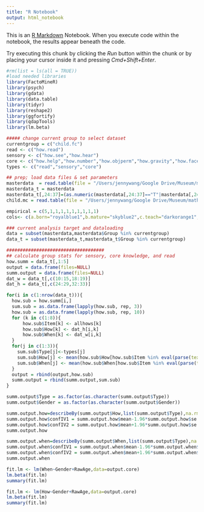 ```yaml
---
title: "R Notebook"
output: html_notebook
---
```


This is an [R Markdown](http://rmarkdown.rstudio.com) Notebook. When you execute code within the notebook, the results appear beneath the code. 

Try executing this chunk by clicking the *Run* button within the chunk or by placing your cursor inside it and pressing *Cmd+Shift+Enter*. 

```r
#rm(list = ls(all = TRUE))
#load needed libraries
library(FactoMineR)
library(psych)
library(gdata)
library(data.table)
library(tidyr)
library(reshape2)
library(ggfortify)
library(qdapTools)
library(lm.beta)

##### change current group to select dataset
currentgroup = c("child.fc")
read <- c("how.read")
sensory <- c("how.see","how.hear")
core <- c("how.help","how.number","how.objperm","how.gravity","how.face")
types <- c("read","sensory","core")

## prep; load data files & set parameters
masterdata  = read.table(file = "/Users/jennywang/Google Drive/Museum/mathitude/data/alternative analyses/mathitudemaster.csv", sep=",",header=TRUE, na.strings="")
masterdata_t = masterdata
masterdata_t[,24:37]=(as.numeric(masterdata[,24:37]=="T"|masterdata[,24:37]=="O"))
child.mc = read.table(file = "/Users/jennywang/Google Drive/Museum/mathitude/data/alternative analyses/childfcdata.csv", sep=",",header=TRUE, na.strings="")

empirical = c(5,1,1,1,1,1,1,1,1,1)
cols<- c(a.born="royalblue1",b.mature="skyblue2",c.teach="darkorange1",d.observe="orange")

### current analysis target and dataloading
data = subset(masterdata,masterdata$Group %in% currentgroup)
data_t = subset(masterdata_t,masterdata_t$Group %in% currentgroup)

####################################
## calculate group stats for sensory, core knowledge, and read
how.summ = data_t[,1:5]
output = data.frame(files=NULL)
summ.output = data.frame(files=NULL)
dat_w = data_t[,c(10:15,18:19)]
dat_h = data_t[,c(24:29,32:33)]

for(i in c(1:nrow(data_t))){
  how.sub = how.summ[i,]
  sum.sub = as.data.frame(lapply(how.sub, rep, 3))
  how.sub = as.data.frame(lapply(how.sub, rep, 10))
  for (k in c(1:8)){
      how.sub$Item[k] <- allhows[k]
      how.sub$How[k] <- dat_h[i,k]
      how.sub$When[k] <- dat_w[i,k]
  }
  for(j in c(1:3)){
    sum.sub$Type[j]<-types[j]
    sum.sub$How[j] <- mean(how.sub$How[how.sub$Item %in% eval(parse(text = types[j]))],na.rm=TRUE)
    sum.sub$When[j] <- mean(how.sub$When[how.sub$Item %in% eval(parse(text = types[j]))],na.rm=TRUE)
  }
  output = rbind(output,how.sub)
  summ.output = rbind(summ.output,sum.sub)
}

summ.output$Type = as.factor(as.character(summ.output$Type))
summ.output$Gender = as.factor(as.character(summ.output$Gender))

summ.output.how=describeBy(summ.output$How,list(summ.output$Type),na.rm=TRUE,mat=TRUE)
summ.output.how$confIV1 = summ.output.how$mean-1.96*summ.output.how$se
summ.output.how$confIV2 = summ.output.how$mean+1.96*summ.output.how$se
summ.output.how
```

```r
summ.output.when=describeBy(summ.output$When,list(summ.output$Type),na.rm=TRUE,mat=TRUE)
summ.output.when$confIV1 = summ.output.when$mean-1.96*summ.output.when$se
summ.output.when$confIV2 = summ.output.when$mean+1.96*summ.output.when$se
summ.output.when
```
```r
fit.lm <- lm(When~Gender+RawAge,data=output.core)
lm.beta(fit.lm)
summary(fit.lm)


```

```r
fit.lm <- lm(How~Gender+RawAge,data=output.core)
lm.beta(fit.lm)
summary(fit.lm)
```

